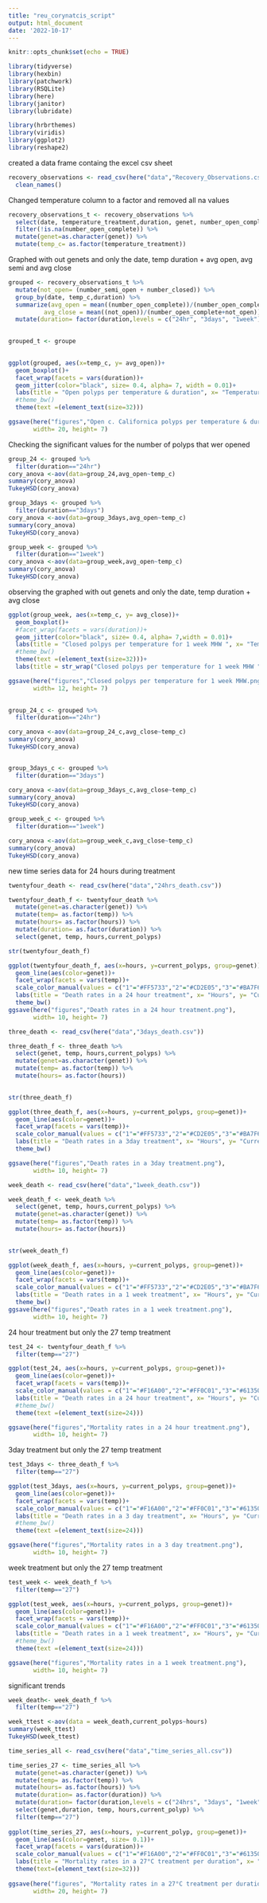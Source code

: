 ```yaml
---
title: "reu_corynatcis_script"
output: html_document
date: '2022-10-17'
---
```


```r
knitr::opts_chunk$set(echo = TRUE)
```


```r
library(tidyverse)
library(hexbin)
library(patchwork)
library(RSQLite)
library(here)
library(janitor)
library(lubridate)

library(hrbrthemes)
library(viridis)
library(ggplot2)
library(reshape2)
```

created a data frame containg the excel csv sheet
```r
recovery_observations <- read_csv(here("data","Recovery_Observations.csv")) %>%
  clean_names()
```

Changed temperature column to a factor and removed all na values
```r
recovery_observations_t <- recovery_observations %>% 
  select(date, temperature_treatment,duration, genet, number_open_complete,number_semi_open, number_closed) %>% 
  filter(!is.na(number_open_complete)) %>% 
  mutate(genet=as.character(genet)) %>% 
  mutate(temp_c= as.factor(temperature_treatment))

```

Graphed with out genets and only the date, temp duration + avg open, avg semi and avg close
```r
grouped <- recovery_observations_t %>% 
  mutate(not_open= (number_semi_open + number_closed)) %>%
  group_by(date, temp_c,duration) %>%
  summarize(avg_open = mean((number_open_complete))/(number_open_complete+not_open),
          avg_close = mean((not_open))/(number_open_complete+not_open)) %>% 
  mutate(duration= factor(duration,levels = c("24hr", "3days", "1week")))
  

grouped_t <- groupe
  

ggplot(grouped, aes(x=temp_c, y= avg_open))+ 
  geom_boxplot()+
  facet_wrap(facets = vars(duration))+
  geom_jitter(color="black", size= 0.4, alpha= 7, width = 0.01)+
  labs(title = "Open polyps per temperature & duration", x= "Temperature in °C", y= "Percentage Open")+
  #theme_bw()
  theme(text =(element_text(size=32)))

ggsave(here("figures","Open c. Californica polyps per temperature & duration.png"),
       width= 20, height= 7)
```

Checking the significant values for the number of polyps that wer opened
```r


group_24 <- grouped %>% 
  filter(duration=="24hr")
cory_anova <-aov(data=group_24,avg_open~temp_c) 
summary(cory_anova)
TukeyHSD(cory_anova)

group_3days <- grouped %>% 
  filter(duration=="3days")
cory_anova <-aov(data=group_3days,avg_open~temp_c)
summary(cory_anova)
TukeyHSD(cory_anova)

group_week <- grouped %>% 
  filter(duration=="1week")
cory_anova <-aov(data=group_week,avg_open~temp_c)
summary(cory_anova)
TukeyHSD(cory_anova)
```


observing the graphed with out genets and only the date, temp duration + avg close
```r

ggplot(group_week, aes(x=temp_c, y= avg_close))+ 
  geom_boxplot()+
  #facet_wrap(facets = vars(duration))+
  geom_jitter(color="black", size= 0.4, alpha= 7,width = 0.01)+
  labs(title = "Closed polpys per temperature for 1 week MHW ", x= "Temperature in °C", y= "Percentage Closed")+
  #theme_bw()
  theme(text =(element_text(size=32)))+
  labs(title = str_wrap("Closed polpys per temperature for 1 week MHW ",40))

ggsave(here("figures","Closed polpys per temperature for 1 week MHW.png"),
       width= 12, height= 7)
  
```

```r

group_24_c <- grouped %>% 
  filter(duration=="24hr")

cory_anova <-aov(data=group_24_c,avg_close~temp_c) 
summary(cory_anova)
TukeyHSD(cory_anova)


group_3days_c <- grouped %>% 
  filter(duration=="3days")

cory_anova <-aov(data=group_3days_c,avg_close~temp_c) 
summary(cory_anova)
TukeyHSD(cory_anova)

group_week_c <- grouped %>% 
  filter(duration=="1week")

cory_anova <-aov(data=group_week_c,avg_close~temp_c) 
summary(cory_anova)
TukeyHSD(cory_anova)

```


new time series data for 24 hours during treatment
```r
twentyfour_death <- read_csv(here("data","24hrs_death.csv"))

twentyfour_death_f <- twentyfour_death %>% 
  mutate(genet=as.character(genet)) %>% 
  mutate(temp= as.factor(temp)) %>% 
  mutate(hours= as.factor(hours)) %>% 
  mutate(duration= as.factor(duration)) %>% 
  select(genet, temp, hours,current_polyps)

str(twentyfour_death_f)

ggplot(twentyfour_death_f, aes(x=hours, y=current_polyps, group=genet))+
  geom_line(aes(color=genet))+
  facet_wrap(facets = vars(temp))+
  scale_color_manual(values = c("1"="#FF5733","2"="#CD2E05","3"="#BA7F6D"))+
  labs(title = "Death rates in a 24 hour treatment", x= "Hours", y= "Current Polyps")+
  theme_bw()
ggsave(here("figures","Death rates in a 24 hour treatment.png"),
       width= 10, height= 7)
```

```r
three_death <- read_csv(here("data","3days_death.csv"))

three_death_f <- three_death %>% 
  select(genet, temp, hours,current_polyps) %>%  
  mutate(genet=as.character(genet)) %>% 
  mutate(temp= as.factor(temp)) %>% 
  mutate(hours= as.factor(hours)) 
  

str(three_death_f)

ggplot(three_death_f, aes(x=hours, y=current_polyps, group=genet))+
  geom_line(aes(color=genet))+
  facet_wrap(facets = vars(temp))+
  scale_color_manual(values = c("1"="#FF5733","2"="#CD2E05","3"="#BA7F6D"))+
  labs(title = "Death rates in a 3day treatment", x= "Hours", y= "Current Polyps")+
  theme_bw()

ggsave(here("figures","Death rates in a 3day treatment.png"),
       width= 10, height= 7)
```

```r
week_death <- read_csv(here("data","1week_death.csv"))

week_death_f <- week_death %>% 
  select(genet, temp, hours,current_polyps) %>%  
  mutate(genet=as.character(genet)) %>% 
  mutate(temp= as.factor(temp)) %>% 
  mutate(hours= as.factor(hours)) 
  

str(week_death_f)

ggplot(week_death_f, aes(x=hours, y=current_polyps, group=genet))+
  geom_line(aes(color=genet))+
  facet_wrap(facets = vars(temp))+
  scale_color_manual(values = c("1"="#FF5733","2"="#CD2E05","3"="#BA7F6D"))+
  labs(title = "Death rates in a 1 week treatment", x= "Hours", y= "Current Polyps")+
  theme_bw()
ggsave(here("figures","Death rates in a 1 week treatment.png"),
       width= 10, height= 7)
```
24 hour treatment but only the 27 temp treatment
```r
test_24 <- twentyfour_death_f %>% 
  filter(temp=="27")

ggplot(test_24, aes(x=hours, y=current_polyps, group=genet))+
  geom_line(aes(color=genet))+
  facet_wrap(facets = vars(temp))+
  scale_color_manual(values = c("1"="#F16A00","2"="#FF0C01","3"="#613508"))+
  labs(title = "Death rates in a 24 hour treatment", x= "Hours", y= "Current Polyps")+
  #theme_bw()
  theme(text =(element_text(size=24)))

ggsave(here("figures","Mortality rates in a 24 hour treatment.png"),
       width= 10, height= 7)
```
3day treatment but only the 27 temp treatment
```r
test_3days <- three_death_f %>% 
  filter(temp=="27")

ggplot(test_3days, aes(x=hours, y=current_polyps, group=genet))+
  geom_line(aes(color=genet))+
  facet_wrap(facets = vars(temp))+
  scale_color_manual(values = c("1"="#F16A00","2"="#FF0C01","3"="#613508"))+
  labs(title = "Death rates in a 3 day treatment", x= "Hours", y= "Current Polyps")+
  #theme_bw()
  theme(text =(element_text(size=24)))

ggsave(here("figures","Mortality rates in a 3 day treatment.png"),
       width= 10, height= 7)
```
week treatment but only the 27 temp treatment
```r
test_week <- week_death_f %>% 
  filter(temp=="27")

ggplot(test_week, aes(x=hours, y=current_polyps, group=genet))+
  geom_line(aes(color=genet))+
  facet_wrap(facets = vars(temp))+
  scale_color_manual(values = c("1"="#F16A00","2"="#FF0C01","3"="#613508"))+
  labs(title = "Death rates in a 1 week treatment", x= "Hours", y= "Current Polyps")+
  #theme_bw()
  theme(text =(element_text(size=24)))

ggsave(here("figures","Mortality rates in a 1 week treatment.png"),
       width= 10, height= 7)
```

significant trends
```r
week_death<- week_death_f %>% 
  filter(temp=="27")

week_ttest <-aov(data = week_death,current_polyps~hours) 
summary(week_ttest)
TukeyHSD(week_ttest)
```

```r
time_series_all <- read_csv(here("data","time_series_all.csv"))

time_series_27 <- time_series_all %>% 
  mutate(genet=as.character(genet)) %>% 
  mutate(temp= as.factor(temp)) %>% 
  mutate(hours= as.factor(hours)) %>% 
  mutate(duration= as.factor(duration)) %>% 
  mutate(duration= factor(duration,levels = c("24hrs", "3days", "1week"))) %>% 
  select(genet,duration, temp, hours,current_polyp) %>% 
  filter(temp=="27")
  
ggplot(time_series_27, aes(x=hours, y=current_polyp, group=genet))+
  geom_line(aes(color=genet, size= 0.1))+
  facet_wrap(facets = vars(duration))+
  scale_color_manual(values = c("1"="#F16A00","2"="#FF0C01","3"="#613508"))+
  labs(title = "Mortality rates in a 27°C treatment per duration", x= "Hours", y= "Current Polyps")+
  theme(text=(element_text(size=32)))
  
ggsave(here("figures", "Mortality rates in a 27°C treatment per duration.png"),
       width= 20, height= 7)
```

